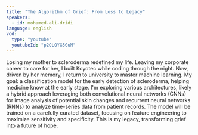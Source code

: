 ```yaml
---
title: "The Algorithm of Grief: From Loss to Legacy"
speakers:
  - id: mohamed-ali-dridi
language: english
vod:
  type: "youtube"
  youtubeId: "p2OLOYG5GuM"
---
```


Losing my mother to scleroderma redefined my life. Leaving my corporate career to care for her, I built Koyotec while coding through the night. Now, driven by her memory, I return to university to master machine learning. My goal: a classification model for the early detection of scleroderma, helping medicine know at the early stage. I'm exploring various architectures, likely a hybrid approach leveraging both convolutional neural networks (CNNs) for image analysis of potential skin changes and recurrent neural networks (RNNs) to analyze time-series data from patient records. The model will be trained on a carefully curated dataset, focusing on feature engineering to maximize sensitivity and specificity. This is my legacy, transforming grief into a future of hope.
